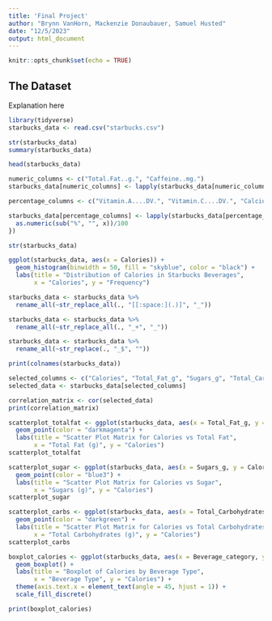 ```yaml
---
title: 'Final Project'
author: "Brynn VanHorn, Mackenzie Donaubauer, Samuel Husted"
date: "12/5/2023"
output: html_document
---
```

  
```r
knitr::opts_chunk$set(echo = TRUE)
```

## The Dataset

Explanation here

```r
library(tidyverse)
starbucks_data <- read.csv("starbucks.csv")

str(starbucks_data)
summary(starbucks_data)

head(starbucks_data)
```
```r
numeric_columns <- c("Total.Fat..g.", "Caffeine..mg.")
starbucks_data[numeric_columns] <- lapply(starbucks_data[numeric_columns], as.numeric)

percentage_columns <- c("Vitamin.A....DV.", "Vitamin.C....DV.", "Calcium....DV.", "Iron....DV.")

starbucks_data[percentage_columns] <- lapply(starbucks_data[percentage_columns], function(x) {
  as.numeric(sub("%", "", x))/100
})

str(starbucks_data)
```


```r
ggplot(starbucks_data, aes(x = Calories)) +
  geom_histogram(binwidth = 50, fill = "skyblue", color = "black") +
  labs(title = "Distribution of Calories in Starbucks Beverages",
       x = "Calories", y = "Frequency")
```



```r
starbucks_data <- starbucks_data %>%
  rename_all(~str_replace_all(., "[[:space:](.)]", "_"))

starbucks_data <- starbucks_data %>%
  rename_all(~str_replace_all(., "_+", "_"))

starbucks_data <- starbucks_data %>%
  rename_all(~str_replace(., "_$", ""))

print(colnames(starbucks_data))
```
```r
selected_columns <- c("Calories", "Total_Fat_g", "Sugars_g", "Total_Carbohydrates_g")
selected_data <- starbucks_data[selected_columns]

correlation_matrix <- cor(selected_data)
print(correlation_matrix)

scatterplot_totalfat <- ggplot(starbucks_data, aes(x = Total_Fat_g, y = Calories)) +
  geom_point(color = "darkmagenta") +
  labs(title = "Scatter Plot Matrix for Calories vs Total Fat",
       x = "Total Fat (g)", y = "Calories")
scatterplot_totalfat

scatterplot_sugar <- ggplot(starbucks_data, aes(x = Sugars_g, y = Calories)) +
  geom_point(color = "blue3") +
  labs(title = "Scatter Plot Matrix for Calories vs Sugar",
       x = "Sugars (g)", y = "Calories")
scatterplot_sugar

scatterplot_carbs <- ggplot(starbucks_data, aes(x = Total_Carbohydrates_g, y = Calories)) +
  geom_point(color = "darkgreen") +
  labs(title = "Scatter Plot Matrix for Calories vs Total Carbohydrates (g)",
       x = "Total Carbohydrates (g)", y = "Calories")
scatterplot_carbs
```


```r
boxplot_calories <- ggplot(starbucks_data, aes(x = Beverage_category, y = Calories, fill = Beverage_category)) +
  geom_boxplot() +
  labs(title = "Boxplot of Calories by Beverage Type",
       x = "Beverage Type", y = "Calories") +
  theme(axis.text.x = element_text(angle = 45, hjust = 1)) + 
  scale_fill_discrete()  

print(boxplot_calories)
```


